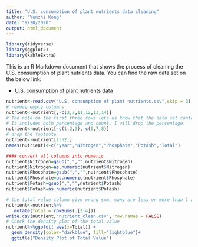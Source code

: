 ```yaml
---
title: "U.S. consumption of plant nutrients data cleaning"
author: "Yunzhi Kong"
date: "9/20/2020"
output: html_document
---
```


```r
library(tidyverse)
library(ggplot2)
library(kableExtra)
```

This is an R Markdown document that shows the process of cleaning the U.S. consumption of plant nutrients data. 
You can find the raw data set on the below link:

* [U.S. consumption of plant nutrients data](https://github.com/yunzhinikkikong/ANLY-501-portfolio/blob/master/U.S.%20consumption%20of%20plant%20nutrients.csv)


```r
nutrient<-read.csv("U.S. consumption of plant nutrients.csv",skip = 3)
# remove empty columns
nutrient<-nutrient[,-c(2,7,11,12,13,14)]
# The note on the first three rows lets us know that the data set contains duplicate information.
# It includes both percentage and count, I will drop the percentage.
nutrient<-nutrient[-c(1,2,3),-c(6,7,8)]
# drop the footnote
nutrient<-nutrient[1:52,]
names(nutrient)<-c("year","Nitrogen","Phosphate","Potash","Total")

#### convert all columns into numeric 
nutrient$Nitrogen=gsub(",","",nutrient$Nitrogen)
nutrient$Nitrogen=as.numeric(nutrient$Nitrogen)
nutrient$Phosphate=gsub(",","",nutrient$Phosphate)
nutrient$Phosphate=as.numeric(nutrient$Phosphate)
nutrient$Potash=gsub(",","",nutrient$Potash)
nutrient$Potash=as.numeric(nutrient$Potash)

# the total value column give wrong sum, many are less or more than 1 actual value, I will re-calculate the total
nutrient<-nutrient%>%
   mutate(Total = rowSums(.[2:4]))
write.csv(nutrient,"nutrient_clean.csv", row.names = FALSE)
# Check the density plot of the total value
nutrient%>%ggplot( aes(x=Total)) + 
  geom_density(color="darkblue", fill="lightblue")+
  ggtitle("Density Plot of Total Value")
```




